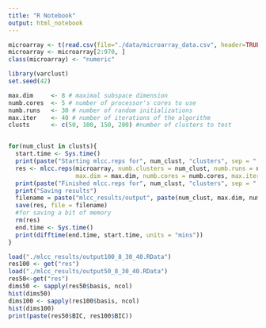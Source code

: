 ```yaml
---
title: "R Notebook"
output: html_notebook
---
```




```r
microarray <- t(read.csv(file="./data/microarray_data.csv", header=TRUE, sep=","))
microarray <- microarray[2:970, ]
class(microarray) <- "numeric"
```

```r
library(varclust)
set.seed(42)

max.dim     <- 8 # maximal subspace dimension
numb.cores  <- 5 # number of processor's cores to use
numb.runs   <- 30 # number of random initializations
max.iter    <- 40 # number of iterations of the algorithm
clusts      <- c(50, 100, 150, 200) #number of clusters to test


for(num_clust in clusts){
  start.time <- Sys.time()
  print(paste("Starting mlcc.reps for", num_clust, "clusters", sep = " "))
  res <- mlcc.reps(microarray, numb.clusters = num_clust, numb.runs = numb.runs, 
                   max.dim = max.dim, numb.cores = numb.cores, max.iter = max.iter)
  print(paste("Finished mlcc.reps for", num_clust, "clusters", sep = " "))
  print("Saving results")
  filename = paste("mlcc_results/output", paste(num_clust, max.dim, numb.runs, max.iter, sep="_"), ".RData", sep = "")
  save(res, file = filename)
  #for saving a bit of memory 
  rm(res)
  end.time <- Sys.time()
  print(difftime(end.time, start.time, units = "mins"))
}
```
```r
load("./mlcc_results/output100_8_30_40.RData")
res100 <- get("res")
load("./mlcc_results/output50_8_30_40.RData")
res50<-get("res")
dims50 <- sapply(res50$basis, ncol)
hist(dims50)
dims100 <- sapply(res100$basis, ncol)
hist(dims100)
print(paste(res50$BIC, res100$BIC))
```


